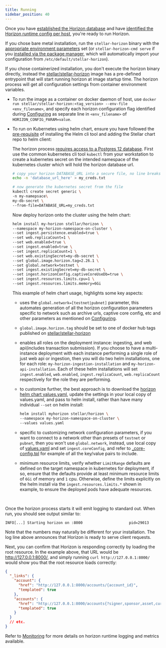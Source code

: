 ```yaml
---
title: Running
sidebar_position: 40
---
```



Once you have [established the Horizon database](./configuring.mdx#initialize-horizon-database) and have [identified the Horizon runtime config per host](./configuring.mdx#pre-requisites), you're ready to run Horizon.

If you chose bare metal installation, run the `stellar-horizon` binary with the [appropriate environment parameters](./configuring.mdx#parameters) set (or `stellar-horizon-cmd serve` if you [installed via the package manager](./installing.mdx#package-manager), which will automatically import your configuration from `/etc/default/stellar-horizon`).

If you chose containerized installation, you don't execute the horizon binary directly, instead the [stellar/stellar-horizon](https://hub.docker.com/r/stellar/stellar-horizon) image has a pre-defined entrypoint that will start running horizon at image startup time. The horizon process will get all configuration settings from container environment variables.

- To run the image as a container on docker daemon of host, use `docker run stellar/stellar-horizon:<tag_version> --env-file <env_filename>`, and specify each horizon configuration flag identified during [Configuring](./configuring.mdx) as separate line in `<env_filename>` of `HORIZON_CONFIG_PARAM=value`.

- To run on Kubernetes using helm chart, ensure you have followed the [pre-requisite](./installing.mdx#helm-chart-installation) of installing the Helm cli tool and adding the Stellar chart repo to helm client:

  The horizon process [requires access to a Postgres 12 database](./configuring.mdx#preparing-the-database). First use the common kubernetes cli tool `kubectl` from your workstation to create a kubernetes secret on the intended namespace of the kubernetes cluster which will hold the horizon database url.

  <CodeExample>

  ```bash
  # copy your horizon DATABASE_URL into a secure file, no line breaks.
  echo -n 'database_url_here' > my_creds.txt

  # now generate the kubernetes secret from the file
  kubectl create secret generic \
  -n my-namepsace\
  my-db-secret \
  --from-file=DATABASE_URL=my_creds.txt
  ```

  </CodeExample>

  Now deploy horizon onto the cluster using the helm chart:

  <CodeExample>

  ```bash
  helm install my-horizon stellar/horizon \
  --namespace my-horizon-namespace-on-cluster \
  --set ingest.persistence.enabled=true \
  --set web.replicaCount=1 \
  --set web.enabled=true \
  --set ingest.enabled=true \
  --set ingest.replicaCount=1 \
  --set web.existingSecret=my-db-secret \
  --set global.image.horizon.tag=2.26.1 \
  --set global.network=testnet \
  --set ingest.existingSecret=my-db-secret \
  --set ingest.horizonConfig.captiveCoreUseDb=true \
  --set ingest.resources.limits.cpu=1 \
  --set ingest.resources.limits.memory=6Gi
  ```

  </CodeExample>

  This example of helm chart usage, highlights some key aspects:

  - uses the `global.network=[testnet|pubnet]` parameter, this automates generation of all the horizon configuration parameters specific to network such as archive urls, captive core config, etc and other parameters as mentioned on [Configuring](./configuring.mdx).
  - `global.image.horizon.tag` should be set to one of docker hub tags published on [stellar/stellar-horizon](https://hub.docker.com/r/stellar/stellar-horizon)
  - enables all roles on the deployment instance: ingesting, and web api(includes transaction submission). If you choose to have a multi-instance deployment with each instance performing a single role of just web api or ingestion, then you will do two helm installations, one for each role: `my-horizon-ingestion-installation` and `my-horizon-api-installation`. Each of these helm installations will set `ingest.enabled`, `web.enabled`, `ingest.replicaCount`, `web.replicaCount` respectively for the role they are performing.
  - to customize further, the best approach is to download the [horizon helm chart values.yaml](https://github.com/stellar/helm-charts/blob/main/charts/horizon/values.yaml), update the settings in your local copy of values.yaml, and pass to helm install, rather than have many individual `--set` on helm install:

    <CodeExample>

    ```bash
    helm install myhorizon stellar/horizon \
    --namespace my-horizon-namespace-on-cluster \
    --values values.yaml
    ```

    </CodeExample>

  - specific to customizing network configuration parameters, if you want to connect to a network other than presets of `testnet` or `pubnet`, then you won't use `global.network`, instead, use local copy of [values.yaml](https://github.com/stellar/helm-charts/blob/main/charts/horizon/values.yaml) and set `ingest.coreConfig`, and refer to [\_core-config.tpl](https://github.com/stellar/helm-charts/blob/main/charts/horizon/templates/_core-config.tpl) for example of all the key/value pairs to include.

  - minimum resource limits, verify whether `LimitRange` defaults are defined on the target namespace in kubernetes for deployment, if so, ensure that the defaults provide at least minimum resource limits of `6Gi` of memory and `1` cpu. Otherwise, define the limits explicitly on the helm install via the `ingest.resources.limits.*` shown in example, to ensure the deployed pods have adequate resources.

<br />

Once the horizon process starts it will emit logging to standard out. When run, you should see output similar to:

<CodeExample>

```
INFO[...] Starting horizon on :8000                     pid=29013
```

</CodeExample>

Note that the numbers may naturally be different for your installation. The log line above announces that Horizon is ready to serve client requests.

Next, you can confirm that Horizon is responding correctly by loading the root resource. In the example above, that URL would be http://127.0.0.1:8000/, and simply running `curl http://127.0.0.1:8000/` would show you that the root resource loads correctly:

<CodeExample>

```json
{
  "_links": {
    "account": {
      "href": "http://127.0.0.1:8000/accounts/{account_id}",
      "templated": true
    },
    "accounts": {
      "href": "http://127.0.0.1:8000/accounts{?signer,sponsor,asset,cursor,limit,order}",
      "templated": true
    }
  }
  // etc.
}
```

</CodeExample>

Refer to [Monitoring](./monitoring.mdx) for more details on horizon runtime logging and metrics available.

